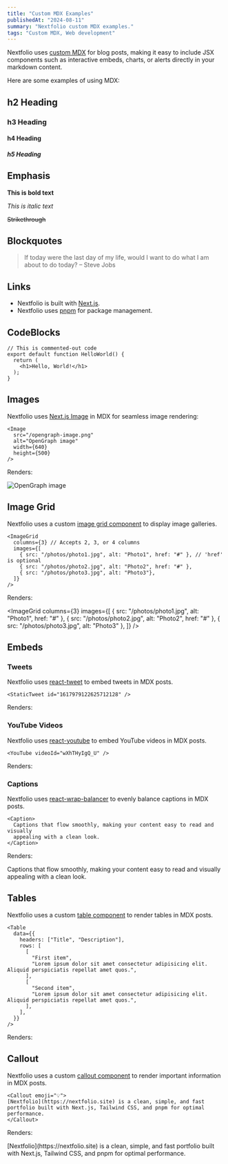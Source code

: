 ```yaml
---
title: "Custom MDX Examples"
publishedAt: "2024-08-11"
summary: "Nextfolio custom MDX examples."
tags: "Custom MDX, Web development"
---
```


Nextfolio uses [custom MDX](https://github.com/1msirius/Nextfolio/blob/main/app/components/mdx.tsx) for blog posts, making it easy to include JSX components such as interactive embeds, charts, or alerts directly in your markdown content.

Here are some examples of using MDX:

## h2 Heading

### h3 Heading

#### h4 Heading

##### h5 Heading

## Emphasis

**This is bold text**

_This is italic text_

<del> Strikethrough </del>

## Blockquotes

> If today were the last day of my life, would I want to do what I am about to do today? – Steve Jobs

## Links

- Nextfolio is built with [Next.js](https://nextjs.org).
- Nextfolio uses [pnpm](https://pnpm.io/) for package management.

## CodeBlocks

```
// This is commented-out code
export default function HelloWorld() {
  return (
    <h1>Hello, World!</h1>
  );
}
```

## Images

Nextfolio uses [Next.js Image](https://nextjs.org/docs/basic-features/image-optimization) in MDX for seamless image rendering:

```
<Image
  src="/opengraph-image.png"
  alt="OpenGraph image"
  width={640}
  height={500}
/>
```

Renders:

<Image
  src="/opengraph-image.png"
  alt="OpenGraph image"
  width={640}
  height={500}
/>

## Image Grid

Nextfolio uses a custom [image grid component](https://github.com/1msirius/Nextfolio/blob/main/app/components/image-grid.tsx) to display image galleries.

```
<ImageGrid
  columns={3} // Accepts 2, 3, or 4 columns
  images={[
    { src: "/photos/photo1.jpg", alt: "Photo1", href: "#" }, // 'href' is optional
    { src: "/photos/photo2.jpg", alt: "Photo2", href: "#" },
    { src: "/photos/photo3.jpg", alt: "Photo3"},
  ]}
/>
```

Renders:

<ImageGrid
  columns={3}
  images={[
    { src: "/photos/photo1.jpg", alt: "Photo1", href: "#" },
    { src: "/photos/photo2.jpg", alt: "Photo2", href: "#" },
    { src: "/photos/photo3.jpg", alt: "Photo3" },
  ]}
/>

## Embeds

### Tweets

Nextfolio uses [react-tweet](https://react-tweet.vercel.app/) to embed tweets in MDX posts.

```
<StaticTweet id="1617979122625712128" />
```

Renders:

<StaticTweet id="1617979122625712128" />

### YouTube Videos

Nextfolio uses [react-youtube](https://www.npmjs.com/package/react-youtube) to embed YouTube videos in MDX posts.

```
<YouTube videoId="wXhTHyIgQ_U" />
```

Renders:

<YouTube videoId="wXhTHyIgQ_U" />

### Captions

Nextfolio uses [react-wrap-balancer](https://react-wrap-balancer.vercel.app/) to evenly balance captions in MDX posts.

```
<Caption>
  Captions that flow smoothly, making your content easy to read and visually
  appealing with a clean look.
</Caption>
```

Renders:

<Caption>
  Captions that flow smoothly, making your content easy to read and visually
  appealing with a clean look.
</Caption>

## Tables

Nextfolio uses a custom [table component](https://github.com/1msirius/Nextfolio/blob/main/app/components/mdx.tsx#L38) to render tables in MDX posts.

```
<Table
  data={{
    headers: ["Title", "Description"],
    rows: [
      [
        "First item",
        "Lorem ipsum dolor sit amet consectetur adipisicing elit. Aliquid perspiciatis repellat amet quos.",
      ],
      [
        "Second item",
        "Lorem ipsum dolor sit amet consectetur adipisicing elit. Aliquid perspiciatis repellat amet quos.",
      ],
    ],
  }}
/>
```

Renders:

<Table
  data={{
    headers: ["Title", "Description"],
    rows: [
      [
        "First item",
        "Lorem ipsum dolor sit amet consectetur adipisicing elit. Aliquid perspiciatis repellat amet quos.",
      ],
      [
        "Second item",
        "Lorem ipsum dolor sit amet consectetur adipisicing elit. Aliquid perspiciatis repellat amet quos.",
      ],
    ],
  }}
/>

## Callout

Nextfolio uses a custom [callout component](https://github.com/1msirius/Nextfolio/blob/main/app/components/mdx.tsx#L63) to render important information in MDX posts.

```
<Callout emoji="💡">
[Nextfolio](https://nextfolio.site) is a clean, simple, and fast portfolio built with Next.js, Tailwind CSS, and pnpm for optimal performance.
</Callout>
```

Renders:

<Callout emoji="💡">
  [Nextfolio](https://nextfolio.site) is a clean, simple, and fast portfolio
  built with Next.js, Tailwind CSS, and pnpm for optimal performance.
</Callout>

